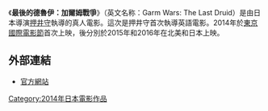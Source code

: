 {{Expand language|time=2017-02-19T05:55:12+00:00}}
《'''最後的德魯伊：加爾姆戰爭'''》（英文名称：Garm Wars: The Last Druid）是由日本導演[[押井守|押井守]]執導的真人電影。這次是押井守首次執導英語電影。2014年於[[東京國際電影節|東京國際電影節]]首次上映，後分別於2015年和2016年在北美和日本上映。

== 外部連結 ==
* [https://web.archive.org/web/20161006102617/http://garmwars-movie.com/jp/ 官方網站]{{ja icon}}
{{Production I.G}}
[[Category:2014年日本電影作品|Category:2014年日本電影作品]]